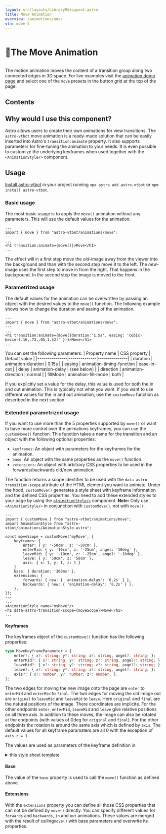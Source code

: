 ```yaml
---
layout: src/layouts/LibraryMdxLayout.astro
title: Move Animation
overview: /animations/one/
vtn: move-3
---
```



<h1 style="display: inline-block; view-transition-name: move-1"><span style="display:inline-block; view-transition-name:move-2">🚟</span>The Move Animation</h1>

The motion animation moves the content of a transition group along two connected edges in 3D space. For live examples visit the [animation demo page](/animations/one/) and select one of the `move` presets in the button grid at the top of the page.

## Contents

## Why would I use this component?

Astro allows users to create their own animations for view transitions. The `astro-vtbot` move animation is a ready-made solution that can be easily inserted into Astro's `transition:animate` property. It also supports parameters for fine-tuning the animation to your needs. It is even possible to customize the underlying keyframes when used together with the `<AnimationStyle/>` component.

## Usage

[Install astro-vtbot](../Installation/) in your project running `npx astro add astro-vtbot` or `npm install astro-vtbot`.

### Basic usage

The most basic usage is to apply the `move()` animation without any parameters. This will use the default values for the animation.

```astro title="MyComponent.astro"
---
import { move } from "astro-vtbot/animations/move";
---
...
<h1 transition:animate={move()}>Move</h1>
...
```
The effect will in a first step move the *old*-image away from the viewer into the background and than with the second step move it to the left. The *new*-image uses the first step to move in from the right. That happens in the background. In the second step the image is moved to the front.

<Perspective/>

### Parametrized usage

The default values for the animation can be overwritten by passing an object with the desired values to the `move()` function. The following example shows how to change the duration and easing of the animation.

```astro title="MyComponent.astro"
---
import { move } from "astro-vtbot/animations/move";
---
...
<h1 transition:animate={move({duration:'1.5s', easing: 'cubic-bezier(.16,.73,.05,1.52)' })}>Move</h1>
...
```
You can set the following parameters:
| Property name | CSS property | Default value |
|---------------|--------------|---------------|
| duration      | animation-duration | 0.15s |
| easing        | animation-timing-function | ease-in-out |
| delay					| animation-delay | (see below) |
| direction     | animation-direction | normal |
| fillMode			| animation-fill-mode | both |

If you explicitly set a value for the delay, this value is used for both the in and out animation. This is typically not what you want. If you want to use different values for the in and out animation, use the `customMove` function as described in the next section.


###  Extended parametrized usage

If you want to use more than the 5 properties supported by `move()` or want to have more control over the animations keyframes, you can use the `customMove()` function. This function takes a name for the transition and an object with the following optional properties:
* `keyframes`: An object with parameters for the keyframes for the animation.
* `base`: An object with the same properties as the `move()` function.
* `extensions`: An object with arbitrary CSS properties to be used in the forwards/backwards old/new animation.

The function returns a scope identifier to be used with the `data-astro-transition-scope` attribute of the HTML element you want to animate. Under the hood, `customMove()` generates a style sheet with keyframe information and the defined CSS properties. You  need to add these extended styles to your page by using the [`<AnimationStyle/>`](../AnimationStyle/) component. **Note:** Only use `<AnimationStyle/>` in conjunction with `customMove()`, not with `move()`.

```astro title="MyComponent.astro"
---
import { customMove } from "astro-vtbot/animations/move";
import AnimationStyle from "astro-vtbot/animations/AnimationStyle.astro";

const moveScope = customMove('myMove', {
	keyframes: {
		enter: { y: '-50cm', z: '-50cm' },
		enterMid: { y: '10cm', z: '-25cm', angel: '10deg' },
		leaveMid: { y: '-10cm', z: '-25cm', angel: '-10deg' },
		leave: { y: '50cm', z: '50cm' },
		axis: { x: 1, y: 1, z: 1 }
	}
	base: { duration: '300ms' },
	extensions: {
		forwards: { new: { 'animation-delay': '0.2s' } },
		backwards: { new: { 'animation-delay': '0.2s' } },
	},
});
---
...
<AnimationStyle name="myMove"/>
<h1 data-astro-transition-scope={moveScope}>Move</h1>
...
```
#### Keyframes

The keyframes object of the `customMove()` function has the following properties:

```typescript
type MoveKeyframeParameter = {
	enter?: { x?: string; y?: string; z?: string, angel?: string; };
	enterMid?: { x?: string; y?: string; z?: string, angel?: string; };
	leaveMid?: { x?: string; y?: string; z?: string, angel?: string; };
	leave?: { x?: string; y?: string; z?: string, angel?: string; };
	axis?: { x?: number; y?: number; z?: number; };
};
```

The two edges for moving the new image onto the page are `enter` to `enterMid` and `enterMid` to `final`. The two edges for moving the old image out are `original` to `leaveMid` and `leaveMid` to `leave`. Here `original` and `final` are the natural positions of the image. There coordinates are implicite. For the other endpoints `enter`, `enterMid`, `leaveMid` and `leave` give relative positions on all three axis.
In addition to these moves, the image can also be rotated at the endpoints (with values of 0deg for `original` and `final`). For the other endpoints the rotation is around the same axis which is defined by `axis`. The default values for all keyframe paramaters are all 0 with the exception of `axis.z = 1`.

The values are used as parameters of the keyframe definition in
<details>
<summary>this style sheet template</summary>
```css title="Move.css.template" {"❗":57-59}
	@keyframes ${keyframeNamePrefix}FwdMoveOut {
		from {
			transform: translate3d(0, 0, 0)	rotate3d(1, 0, 0, 0);
			opacity: 1;
		}
		50% {
			transform: translate3d(${leaveXm}, ${leaveYm}, ${leaveZm}) rotate3d(${x}, ${y}, ${z}, ${leaveAm});
			opacity: 1;
		}
		to {
			transform: translate3d(${leaveX}, ${leaveY}, ${leaveZ}) rotate3d(${x}, ${y}, ${z}, ${leaveA});
			opacity: 0;
		}
	}
	@keyframes ${keyframeNamePrefix}FwdMoveIn {
		from {
			transform: translate3d(${enterX}, ${enterY}, ${enterZ}) rotate3d(${x}, ${y}, ${z}, ${enterA});
			opacity: 0;
		}
		50% {
			transform: translate3d(${enterXm}, ${enterYm}, ${enterZm}) rotate3d(${x}, ${y}, ${z}, ${enterAm});
			opacity: 1;
		}
		to {
			transform: translate3d(0, 0, 0) rotate3d(1,0,0,0);
			opacity: 1;
		}
	}
	@keyframes ${keyframeNamePrefix}BwdMoveOut {
		from {
			transform: translate3d(0, 0, 0) rotate3d(1,0,0,0);
			opacity: 1;
		}
		50% {
			transform: translate3d(${enterXm}, ${enterYm}, ${enterZm}) rotate3d(${x}, ${y}, ${z}, ${enterAm});
			opacity: 1;
		}
		to {
			transform: translate3d(${enterX}, ${enterY}, ${enterZ}) rotate3d(${x}, ${y}, ${z}, ${enterA});
			opacity: 0;
		}
	}
	@keyframes ${keyframeNamePrefix}BwdMoveIn {
		from {
			transform: translate3d(${leaveX}, ${leaveY}, ${leaveZ}) rotate3d(${x}, ${y}, ${z}, ${leaveA});
			opacity: 0;
		}
		50% {
			transform: translate3d(${leaveXm}, ${leaveYm}, ${leaveZm}) rotate3d(${x}, ${y}, ${z}, ${leaveAm});
			opacity: 1;
		}
		to {
			transform: translate3d(0, 0, 0) rotate3d(1, 0, 0, 0);
			opacity: 1;
		}
	}
	::view-transition-image-pair(*) {
		perspective: 50cm;
	}
	```
</details>



#### Base

The value of the `base` property is used to call the `move()` function as defined above.

#### Extensions

With the `extensions` property you can define all those CSS properties that can not be defined by `move()` directly. You can specify different values for `forwards` and `backwards`, `in` and `out` animations. These values are merged with the result of calling`move()` with base parameters and overwrite its properties.
